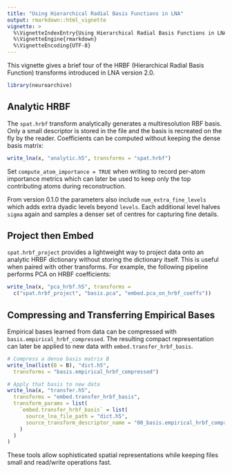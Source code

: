 ```yaml
---
title: "Using Hierarchical Radial Basis Functions in LNA"
output: rmarkdown::html_vignette
vignette: >
  %\VignetteIndexEntry{Using Hierarchical Radial Basis Functions in LNA}
  %\VignetteEngine{rmarkdown}
  %\VignetteEncoding{UTF-8}
---
```


This vignette gives a brief tour of the HRBF (Hierarchical Radial Basis
Function) transforms introduced in LNA version 2.0.

```r
library(neuroarchive)
```

## Analytic HRBF

The `spat.hrbf` transform analytically generates a multiresolution RBF
basis. Only a small descriptor is stored in the file and the basis is
recreated on the fly by the reader. Coefficients can be computed
without keeping the dense basis matrix:

```r
write_lna(x, "analytic.h5", transforms = "spat.hrbf")
```

Set `compute_atom_importance = TRUE` when writing to record per-atom
importance metrics which can later be used to keep only the top
contributing atoms during reconstruction.

From version 0.1.0 the parameters also include
`num_extra_fine_levels` which adds extra dyadic levels beyond
`levels`.  Each additional level halves `sigma` again and samples a
denser set of centres for capturing fine details.

## Project then Embed

`spat.hrbf_project` provides a lightweight way to project data onto an
analytic HRBF dictionary without storing the dictionary itself. This is
useful when paired with other transforms. For example, the following
pipeline performs PCA on HRBF coefficients:

```r
write_lna(x, "pca_hrbf.h5", transforms =
  c("spat.hrbf_project", "basis.pca", "embed.pca_on_hrbf_coeffs"))
```

## Compressing and Transferring Empirical Bases

Empirical bases learned from data can be compressed with
`basis.empirical_hrbf_compressed`. The resulting compact representation
can later be applied to new data with `embed.transfer_hrbf_basis`.

```r
# Compress a dense basis matrix B
write_lna(list(B = B), "dict.h5",
  transforms = "basis.empirical_hrbf_compressed")

# Apply that basis to new data
write_lna(x, "transfer.h5",
  transforms = "embed.transfer_hrbf_basis",
  transform_params = list(
    `embed.transfer_hrbf_basis` = list(
      source_lna_file_path = "dict.h5",
      source_transform_descriptor_name = "00_basis.empirical_hrbf_compressed.json"
    )
  )
)
```

These tools allow sophisticated spatial representations while keeping
files small and read/write operations fast.
